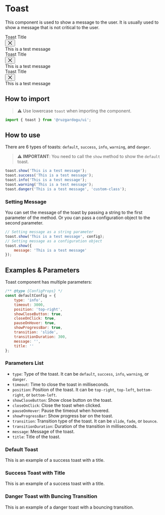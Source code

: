 

<Meta of={ToastStories} />

# Toast

This component is used to show a message to the user. It is usually used to show a message that is not critical to the user.

<div style={{
    display: 'flex',
    gap: '0.2rem'
}}>

<div class="toast-container story" style={{ width: '30%' }}>
	<div class="toast toast--default toast--transition-slide show">
		<div class="toast--header">
			<div class="toast--title">Toast Title</div>
			<button class="toast--close-button">
				<svg
					width="16px"
					height="16px"
					viewBox="0 0 24 24"
					fill="none"
					xmlns="http://www.w3.org/2000/svg"
				>
					<g id="SVGRepo_bgCarrier" stroke-width="0"></g>
					<g id="SVGRepo_tracerCarrier" stroke-linecap="round" stroke-linejoin="round"></g>
					<g id="SVGRepo_iconCarrier">
						<path
							d="M4 4L20 20M20 4L4 20"
							stroke="currentColor"
							stroke-width="2"
							stroke-linecap="round"
							stroke-linejoin="round"
						></path>
					</g>
				</svg>
			</button>
		</div>
		<div class="toast--body">
			<div class="toast--message">This is a test message</div>
		</div>
	</div>
</div>
<div class="toast-container story" style={{ width: '30%' }}>
	<div class="toast toast--success toast--transition-slide show">
		<div class="toast--header">
			<div class="toast--title">Toast Title</div>
			<button class="toast--close-button">
				<svg
					width="16px"
					height="16px"
					viewBox="0 0 24 24"
					fill="none"
					xmlns="http://www.w3.org/2000/svg"
				>
					<g id="SVGRepo_bgCarrier" stroke-width="0"></g>
					<g id="SVGRepo_tracerCarrier" stroke-linecap="round" stroke-linejoin="round"></g>
					<g id="SVGRepo_iconCarrier">
						<path
							d="M4 4L20 20M20 4L4 20"
							stroke="currentColor"
							stroke-width="2"
							stroke-linecap="round"
							stroke-linejoin="round"
						></path>
					</g>
				</svg>
			</button>
		</div>
		<div class="toast--body">
			<div class="toast--message">This is a test message</div>
		</div>
	</div>
</div>

<div class="toast-container story" style={{ width: '30%' }}>
	<div class="toast toast--info toast--transition-slide show">
		<div class="toast--header">
			<div class="toast--title">Toast Title</div>
			<button class="toast--close-button">
				<svg
					width="16px"
					height="16px"
					viewBox="0 0 24 24"
					fill="none"
					xmlns="http://www.w3.org/2000/svg"
				>
					<g id="SVGRepo_bgCarrier" stroke-width="0"></g>
					<g id="SVGRepo_tracerCarrier" stroke-linecap="round" stroke-linejoin="round"></g>
					<g id="SVGRepo_iconCarrier">
						<path
							d="M4 4L20 20M20 4L4 20"
							stroke="currentColor"
							stroke-width="2"
							stroke-linecap="round"
							stroke-linejoin="round"
						></path>
					</g>
				</svg>
			</button>
		</div>
		<div class="toast--body">
			<div class="toast--message">This is a test message</div>
		</div>
	</div>
</div>

</div>

## How to import

> ⚠️ Use lowercase `toast` when importing the component.

```js
import { toast } from '@ruzgardogu/ui';
```

## How to use

There are 6 types of toasts: `default`, `success`, `info`, `warning`, and `danger`.

> ⚠️ **IMPORTANT**: You need to call the `show` method to show the `default` toast.

```js
toast.show('This is a test message');
toast.success('This is a test message');
toast.info('This is a test message');
toast.warning('This is a test message');
toast.danger('This is a test message', 'custom-class');
```

### Setting Message

You can set the message of the toast by passing a string to the first parameter of the method. Or you can pass a configuration object to the second parameter.

```js
// Setting message as a string parameter
toast.show('This is a test message', config);
// Setting message as a configuration object
toast.show({
	message: 'This is a test message'
});
```

## Examples & Parameters

Toast component has multiple parameters:

```js
/** @type {ConfigProps} */
const defaultConfig = {
	type: 'info',
	timeout: 3000,
	position: 'top-right',
	showCloseButton: true,
	closeOnClick: true,
	pauseOnHover: true,
	showProgressBar: true,
	transition: 'slide',
	transitionDuration: 300,
	message: '',
	title: ''
};
```

### Parameters List

- `type`: Type of the toast. It can be `default`, `success`, `info`, `warning`, or `danger`.
- `timeout`: Time to close the toast in milliseconds.
- `position`: Position of the toast. It can be `top-right`, `top-left`, `bottom-right`, or `bottom-left`.
- `showCloseButton`: Show close button on the toast.
- `closeOnClick`: Close the toast when clicked.
- `pauseOnHover`: Pause the timeout when hovered.
- `showProgressBar`: Show progress bar on the toast.
- `transition`: Transition type of the toast. It can be `slide`, `fade`, or `bounce`.
- `transitionDuration`: Duration of the transition in milliseconds.
- `message`: Message of the toast.
- `title`: Title of the toast.

### Default Toast

This is an example of a success toast with a title.

<Canvas of={ToastStories.Default} />
<Controls of={ToastStories.Default} />

### Success Toast with Title

This is an example of a success toast with a title.

<Canvas of={ToastStories.SuccessToastWithTitle} />

### Danger Toast with Buncing Transition

This is an example of a danger toast with a bouncing transition.

<Canvas of={ToastStories.BouncingDangerToast} />

